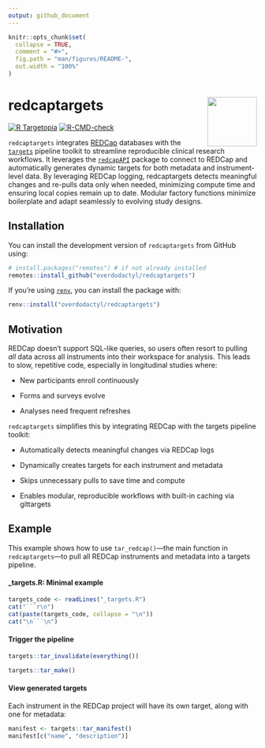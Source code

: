 ```yaml
---
output: github_document
---
```


<!-- README.md is generated from README.Rmd. Please edit that file -->

```r
knitr::opts_chunk$set(
  collapse = TRUE,
  comment = "#>",
  fig.path = "man/figures/README-",
  out.width = "100%"
)
```

# redcaptargets <img src="man/figures/logo.png" align="right" width="100" height="100"/>

<!-- badges: start -->
[![R Targetopia](https://img.shields.io/badge/R_Targetopia-member-blue?style=flat&labelColor=gray)](https://wlandau.github.io/targetopia/)
[![R-CMD-check](https://github.com/overdodactyl/redcaptargets/actions/workflows/R-CMD-check.yaml/badge.svg)](https://github.com/overdodactyl/redcaptargets/actions/workflows/R-CMD-check.yaml)

<!-- badges: end -->

`redcaptargets` integrates [REDCap](https://project-redcap.org/) databases with the [`targets`](https://books.ropensci.org/targets/) pipeline toolkit to streamline reproducible clinical research workflows. It leverages the [`redcapAPI`](https://cran.r-project.org/web/packages/redcapAPI/index.html) package to connect to REDCap and automatically generates dynamic targets for both metadata and instrument-level data. By leveraging REDCap logging, redcaptargets detects meaningful changes and re-pulls data only when needed, minimizing compute time and ensuring local copies remain up to date. Modular factory functions minimize boilerplate and adapt seamlessly to evolving study designs.

## Installation

You can install the development version of `redcaptargets` from GitHub using:

```r
# install.packages("remotes") # if not already installed
remotes::install_github("overdodactyl/redcaptargets")
```

If you’re using [`renv`](https://rstudio.github.io/renv/), you can install the package with:

```r
renv::install("overdodactyl/redcaptargets")
```

## Motivation

REDCap doesn’t support SQL-like queries, so users often resort to pulling *all* data across all instruments into their workspace for analysis. This leads to slow, repetitive code, especially in longitudinal studies where:

-   New participants enroll continuously

-   Forms and surveys evolve

-   Analyses need frequent refreshes

`redcaptargets` simplifies this by integrating REDCap with the targets pipeline toolkit:

-   Automatically detects meaningful changes via REDCap logs

-   Dynamically creates targets for each instrument and metadata

-   Skips unnecessary pulls to save time and compute

-   Enables modular, reproducible workflows with built-in caching via gittargets

## Example

This example shows how to use `tar_redcap()`—the main function in `redcaptargets`—to pull all REDCap instruments and metadata into a targets pipeline.

#### **\_targets.R: Minimal example**

```r
targets_code <- readLines("_targets.R")
cat("```r\n")
cat(paste(targets_code, collapse = "\n"))
cat("\n```\n")
```

#### Trigger the pipeline

```r
targets::tar_invalidate(everything())
```

```r
targets::tar_make()
```

#### View generated targets

Each instrument in the REDCap project will have its own target, along with one for metadata:

```r
manifest <- targets::tar_manifest()
manifest[c("name", "description")]
```
